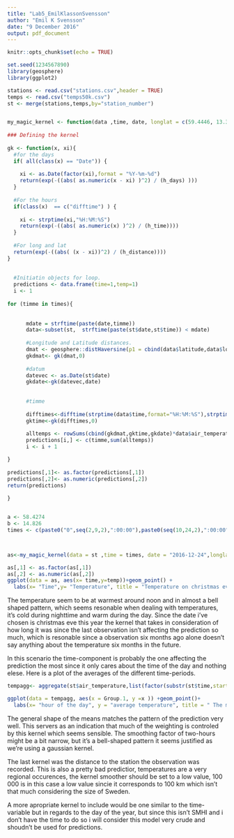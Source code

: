 ```yaml
---
title: "Lab5_EmilKlassonSvensson"
author: "Emil K Svensson"
date: "9 December 2016"
output: pdf_document
---
```


```r
knitr::opts_chunk$set(echo = TRUE)
```


```r
set.seed(1234567890)
library(geosphere)
library(ggplot2)

stations <- read.csv("stations.csv",header = TRUE)
temps <- read.csv("temps50k.csv")
st <- merge(stations,temps,by="station_number")


my_magic_kernel <- function(data ,time, date, longlat = c(59.4446, 13.3374), h_days = 6, h_time = 4, h_distance = 100000){ 
 
### Defining the kernel
  
gk <- function(x, xi){
  #for the days
  if( all(class(x) == "Date")) {
    
    xi <- as.Date(factor(xi),format = "%Y-%m-%d")
    return(exp(-((abs( as.numeric(x - xi) )^2) / (h_days) ))) 
  }
  
  #For the hours
  if(class(x)  == c("difftime") ) {
    
    xi <- strptime(xi,"%H:%M:%S")
    return(exp(-((abs( as.numeric(x) )^2) / (h_time)))) 
  }  
  
  #For long and lat
  return(exp(-((abs( (x - xi))^2) / (h_distance)))) 
}  
  
  
  #Initiatin objects for loop.
  predictions <- data.frame(time=1,temp=1)
  i <- 1 
  
for (timme in times){ 
    
  
      mdate = strftime(paste(date,timme))
      data<-subset(st,  strftime(paste(st$date,st$time)) < mdate)
        
      #Longitude and Latitude distances.  
      dmat <- geosphere::distHaversine(p1 = cbind(data$latitude,data$longitude) , p2 = longlat)
      gkdmat<- gk(dmat,0)
      
      #datum
      datevec <- as.Date(st$date)
      gkdate<-gk(datevec,date)
      
      
      #timme
      
      difftimes<-difftime(strptime(data$time,format="%H:%M:%S"),strptime(timme,format = "%H:%M:%S"),units = "hours")      #timevec <- strptime(data$time,format = "%H:%M:%S")
      gktime<-gk(difftimes,0)
      
      alltemps <- rowSums(cbind(gkdmat,gktime,gkdate)*data$air_temperature)/sum((gkdmat + gkdate + gktime)) 
      predictions[i,] <- c(timme,sum(alltemps))
      i <- i + 1 

}
  
predictions[,1]<- as.factor(predictions[,1])
predictions[,2]<- as.numeric(predictions[,2])
return(predictions) 
  
}


a <- 58.4274 
b <- 14.826
times <- c(paste0("0",seq(2,9,2),":00:00"),paste0(seq(10,24,2),":00:00"))



as<-my_magic_kernel(data = st ,time = times, date = "2016-12-24",longlat = c(a,b), h_days = 7, h_time = 2, h_distance = 100000)

as[,1] <- as.factor(as[,1])
as[,2] <- as.numeric(as[,2])
ggplot(data = as, aes(x= time,y=temp))+geom_point() +
  labs(x= "Time",y= "Temperature", title = "Temperature on christmas eve")
```

The temperature seem to be at warmest around noon and in almost a bell shaped pattern, which seems resonable when dealing with temperatures, it's cold during nighttime and warm during the day. Since the date i've chosen is christmas eve this year the kernel that takes in consideration of how long it was since the last observation isn't affecting the prediction so much, which is resonable since a observation six months ago alone doesn't say anything about the temperature six months in the future.

In this scenario the time-component is probably the one affecting the prediction the most since it only cares about the time of the day and nothing elese. Here is a plot of the averages of the different time-periods.

```r
tempagg<- aggregate(st$air_temperature,list(factor(substr(st$time,start= 1,stop =2))),FUN = mean) 

ggplot(data = tempagg, aes(x = Group.1, y =x )) +geom_point()+ 
  labs(x= "hour of the day", y = "average temperature", title = " The mean temperature per hour for the SMHI-data")
```

The general shape of the means matches the pattern of the prediction very well. This servers as an indication that much of the weighting is controled by this kernel which seems sensible. The smoothing factor of two-hours might be a bit narrow, but it's a bell-shaped pattern it seems justified as we're using a gaussian kernel.

The last kernel was the distance to the station the observation was recorded. This is also a pretty bad predictior, temperatures are a very regional occurences, the kernel smoother should be set to a low value, 100 000 is in this case a low value sincie it corresponds to 100 km which isn't that much considering the size of Sweden.  

A more apropriate kernel to include would be one similar to the time-variable but in regards to the day of the year, but since this isn't SMHI and i don't have the time to do so i will consider this model very crude and shoudn't be used for predictions.



